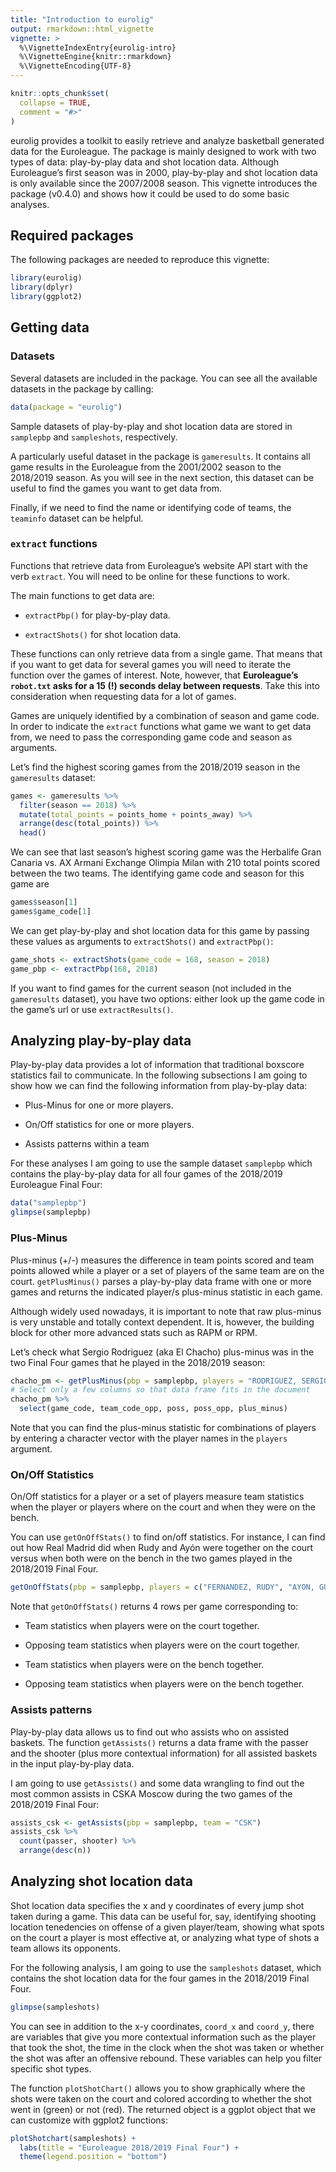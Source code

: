 ```yaml
---
title: "Introduction to eurolig"
output: rmarkdown::html_vignette
vignette: >
  %\VignetteIndexEntry{eurolig-intro}
  %\VignetteEngine{knitr::rmarkdown}
  %\VignetteEncoding{UTF-8}
---
```


```r
knitr::opts_chunk$set(
  collapse = TRUE,
  comment = "#>"
)
```

eurolig provides a toolkit to easily retrieve and analyze basketball generated data for the Euroleague. The package is mainly designed to work with two types of data: play-by-play data and shot location data. Although Euroleague's first season was in 2000, play-by-play and shot location data is only available since the 2007/2008 season. This vignette introduces the package (v0.4.0) and shows how it could be used to do some basic analyses.

## Required packages

The following packages are needed to reproduce this vignette:

```r
library(eurolig)
library(dplyr)
library(ggplot2)
```

## Getting data

### Datasets

Several datasets are included in the package. You can see all the available datasets in the package by calling:
```r
data(package = "eurolig")
```


Sample datasets of play-by-play and shot location data are stored in `samplepbp` and `sampleshots`, respectively.

A particularly useful dataset in the package is `gameresults`. It contains all game results in the Euroleague from the 2001/2002 season to the 2018/2019 season. As you will see in the next section, this dataset can be useful to find the games you want to get data from.

Finally, if we need to find the name or identifying code of teams, the `teaminfo` dataset can be helpful.


### `extract` functions

Functions that retrieve data from Euroleague's website API start with the verb `extract`. You will need to be online for these functions to work.

The main functions to get data are:

* `extractPbp()` for play-by-play data.

* `extractShots()` for shot location data.

These functions can only retrieve data from a single game. That means that if you want to get data for several games you will need to iterate the function over the games of interest. Note, however, that **Euroleague's `robot.txt` asks for a 15 (!) seconds delay between requests**. Take this into consideration when requesting data for a lot of games.

Games are uniquely identified by a combination of season and game code. In order to indicate the `extract` functions what game we want to get data from, we need to pass the corresponding game code and season as arguments.

Let's find the highest scoring games from the 2018/2019 season in the `gameresults` dataset:
```r
games <- gameresults %>% 
  filter(season == 2018) %>% 
  mutate(total_points = points_home + points_away) %>% 
  arrange(desc(total_points)) %>% 
  head()
```

We can see that last season's highest scoring game was the Herbalife Gran Canaria vs. AX Armani Exchange Olimpia Milan with 210 total points scored between the two teams. The identifying game code and season for this game are
```r
games$season[1]
games$game_code[1]
```

We can get play-by-play and shot location data for this game by passing these values as arguments to `extractShots()` and `extractPbp()`:
```r
game_shots <- extractShots(game_code = 168, season = 2018)
game_pbp <- extractPbp(168, 2018)
```

If you want to find games for the current season (not included in the `gameresults` dataset), you have two options: either look up the game code in the game's url or use `extractResults()`.


## Analyzing play-by-play data

Play-by-play data provides a lot of information that traditional boxscore statistics fail to communicate. In the following subsections I am going to show how we can find the following information from play-by-play data:

* Plus-Minus for one or more players.

* On/Off statistics for one or more players.

* Assists patterns within a team

For these analyses I am going to use the sample dataset `samplepbp` which contains the play-by-play data for all four games of the 2018/2019 Euroleague Final Four:
```r
data("samplepbp")
glimpse(samplepbp)
```


### Plus-Minus

Plus-minus (+/-) measures the difference in team points scored and team points allowed while a player or a set of players of the same team are on the court. `getPlusMinus()` parses a play-by-play data frame with one or more games and returns the indicated player/s plus-minus statistic in each game.

Although widely used nowadays, it is important to note that raw plus-minus is very unstable and totally context dependent. It is, however, the building block for other more advanced stats such as RAPM or RPM.

Let's check what Sergio Rodriguez (aka El Chacho) plus-minus was in the two Final Four games that he played in the 2018/2019 season:
```r
chacho_pm <- getPlusMinus(pbp = samplepbp, players = "RODRIGUEZ, SERGIO")
# Select only a few columns so that data frame fits in the document
chacho_pm %>% 
  select(game_code, team_code_opp, poss, poss_opp, plus_minus)
```

Note that you can find the plus-minus statistic for combinations of players by entering a character vector with the player names in the `players` argument.

### On/Off Statistics

On/Off statistics for a player or a set of players measure team statistics when the player or players where on the court and when they were on the bench.

You can use `getOnOffStats()` to find on/off statistics. For instance, I can find out how Real Madrid did when Rudy and Ayón were together on the court versus when both were on the bench in the two games played in the 2018/2019 Final Four.
```r
getOnOffStats(pbp = samplepbp, players = c("FERNANDEZ, RUDY", "AYON, GUSTAVO"))
```

Note that `getOnOffStats()` returns 4 rows per game corresponding to:

* Team statistics when players were on the court together.

* Opposing team statistics when players were on the court together.

* Team statistics when players were on the bench together.

* Opposing team statistics when players were on the bench together.


### Assists patterns

Play-by-play data allows us to find out who assists who on assisted baskets. The function `getAssists()` returns a data frame with the passer and the shooter (plus more contextual information) for all assisted baskets in the input play-by-play data.

I am going to use `getAssists()` and some data wrangling to find out the most common assists in CSKA Moscow during the two games of the 2018/2019 Final Four:
```r
assists_csk <- getAssists(pbp = samplepbp, team = "CSK")
assists_csk %>% 
  count(passer, shooter) %>% 
  arrange(desc(n))
```



## Analyzing shot location data

Shot location data specifies the x and y coordinates of every jump shot taken during a game. This data can be useful for, say, identifying shooting location tenedencies on offense of a given player/team, showing what spots on the court a player is most effective at, or analyzing what type of shots a team allows its opponents.

For the following analysis, I am going to use the `sampleshots` dataset, which contains the shot location data for the four games in the 2018/2019 Final Four.

```r
glimpse(sampleshots)
```

You can see in addition to the x-y coordinates, `coord_x` and `coord_y`, there are variables that give you more contextual information such as the player that took the shot, the time in the clock when the shot was taken or whether the shot was after an offensive rebound. These variables can help you filter specific shot types.

The function `plotShotChart()` allows you to show graphically where the shots were taken on the court and colored according to whether the shot went in (green) or not (red). The returned object is a ggplot object that we can customize with ggplot2 functions:
```r
plotShotchart(sampleshots) +
  labs(title = "Euroleague 2018/2019 Final Four") +
  theme(legend.position = "bottom")
```



